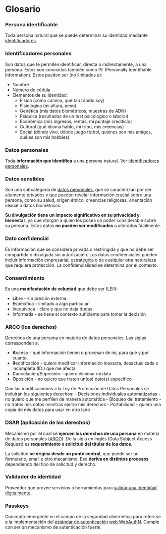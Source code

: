 
# Glosario

### Persona identificable

Toda persona natural que se puede determinar su identidad mediante [identificadores](./glossary#identificadores-personales).

### Identificadores personales

Son datos que te permiten identificar, directa o indirectamente, a una persona. Estos son conocidos también como PII (Personally Identifiable Information). Estos pueden ser (no limitados a):

- Nombre
- Número de cédula
- Elementos de su identidad:
    - Física (cómo camino, qué tan rápido soy)
    - Fisiológica (mi altura, peso)
    - Genética (mis datos biométricos, muestras de ADN)
    - Psíquica (resultados de un test psicológico o laboral)
    - Económica (mis ingresos, rentas, mi puntaje crediticio)
    - Cultural (qué idioma hablo, mi tribu, mis creencias)
    - Social (dónde vivo, dónde juego fútbol, quiénes son mis amigos, cuáles son mis hobbies)

### Datos personales

Toda **información que identifica** a una persona natural. Ver [identificadores personales](./glossary#identificadores-personales).

### Datos sensibles

Son una subcategoría de [datos personales](./glossary#datos-personales), que se caracterizan por ser altamente privados y que pueden revelar información crucial sobre una persona, como su salud, origen étnico, creencias religiosas, orientación sexual o datos biométricos.

**Su divulgación tiene un impacto significativo en su privacidad y bienestar**, ya que otorgan a quien los posea un poder considerable sobre su persona. Estos datos **no pueden ser modificados** o alterados fácilmente.

### Dato confidencial

Es información que se considera privada o restringida y que no debe ser compartida o divulgada sin autorización.  Los datos confidenciales pueden incluir información empresarial, estratégica o de cualquier otra naturaleza que requiera protección. La confidencialidad se determina por el contexto.

### Consentimiento

Es una **manifestación de voluntad** que debe ser (LEII):

- **L**ibre - sin presión externa
- **E**specífica - limitado a algo particular
- **I**nequívoca - clara y que no deja dudas
- **I**nformada - se tiene el contexto suficiente para tomar la decisión

### ARCO (los derechos)

Derechos de una persona en materia de datos personales. Las siglas corresponden a:

- **A**cceso - qué información tienen o procesan de mi, para qué y por cuanto.
- **R**ectificación - quiero modificar información inexacta, desactualizada o incompleta (IDI) que me afecta
- **C**ancelación/Supresión - quiero eliminar mi dato
- **O**posición - no quiero que traten un(os) dato(s) específico

<Admonition type="note" icon="🇨🇱" title="En Chile">
  Con las modificaciones a la Ley de Protección de Datos Personales se incluirán los siguientes derechos:
  - Decisiones individuales automatizadas - no quiero que me perfilen de manera automática
  - Bloqueo del tratamiento - no trates mis datos mientras ejerzo mis derechos
  - Portabilidad - quiero una copia de mis datos para usar en otro lado
</Admonition>

### DSAR (aplicación de los derechos)

Mecanismo por el cual se **ejercen los derechos de una persona** en materia de datos personales ([ARCO](./glossary#arco-los-derechos)). De la sigla en inglés (Data Subject Access Request) es **requerimiento o solicitud del titular de los datos**.

La solicitud **se origina desde un punto central**, que puede ser un formulario, email u otro mecanismo. Eso **deriva en distintos procesos** dependiendo del tipo de solicitud y derecho.

### Validador de identidad

Proveedor que provee servicios o herramientas para [validar una identidad digitalmente](./disclosure/introduction).

### Passkeys

Concepto emergente en el campo de la seguridad cibernética para referirse a la implementación del [estándar de autenticación web WebAuthN](https://www.w3.org/TR/webauthn-2/). Cumple con ser un mecanismo de autenticación fuerte.
